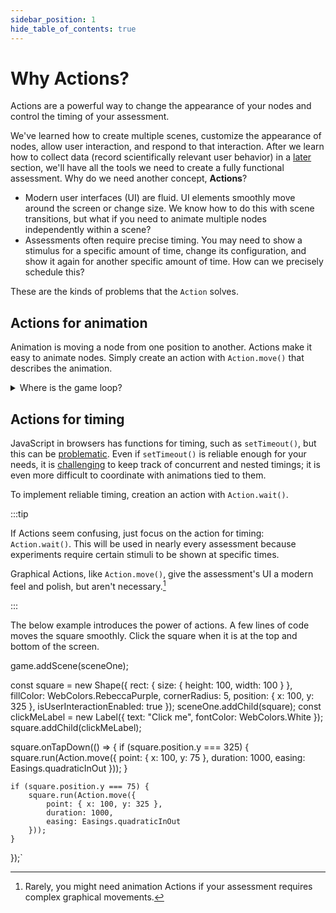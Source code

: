 ```yaml
---
sidebar_position: 1
hide_table_of_contents: true
---
```



# Why Actions?

Actions are a powerful way to change the appearance of your nodes and control the timing of your assessment.

We've learned how to create multiple scenes, customize the appearance of nodes, allow user interaction, and respond to that interaction. After we learn how to collect data (record scientifically relevant user behavior) in a [later](../user-data/schemas.mdx) section, we'll have all the tools we need to create a fully functional assessment. Why do we need another concept, **Actions**?

- Modern user interfaces (UI) are fluid. UI elements smoothly move around the screen or change size. We know how to do this with scene transitions, but what if you need to animate multiple nodes independently within a scene?
- Assessments often require precise timing. You may need to show a stimulus for a specific amount of time, change its configuration, and show it again for another specific amount of time. How can we precisely schedule this?

These are the kinds of problems that the `Action` solves.

## Actions for animation

Animation is moving a node from one position to another. Actions make it easy to animate nodes. Simply create an action with `Action.move()` that describes the animation.

<details>
  <summary>Where is the game loop?</summary>
  <p>Each time a device updates its screen, it draws a <a href="https://en.wikipedia.org/wiki/Film_frame">frame</a>. To make it appear that a node is smoothly moving across the screen, you simply update its position a little bit when you draw the next frame.</p>

  <p>In many video game libraries, there is a concept of a <a href="https://en.wikipedia.org/wiki/Video_game_programming#Game_structure">game loop</a>, which usually executes 60 times per second because most devices update their screen 60 times per second. To move the node, you adjust its position 60 times per second. You need to keep track of the node's current position, the position it's moving to, and the amount of time it should take to get there. You also need to keep track of how much time has passed since the node started moving. This is a lot of work!</p>

  <p>Internally, m2c2kit runs a game loop, but the library abstracts this away from the programmer through the <code>Move</code> Action.</p>
</details>

## Actions for timing

JavaScript in browsers has functions for timing, such as `setTimeout()`, but this can be [problematic](https://developer.mozilla.org/en-US/docs/Web/API/setTimeout#reasons_for_delays_longer_than_specified). Even if `setTimeout()` is reliable enough for your needs, it is [challenging](https://en.wiktionary.org/wiki/callback_hell) to keep track of concurrent and nested timings; it is even more difficult to coordinate with animations tied to them.

To implement reliable timing, creation an action with `Action.wait()`.

:::tip

If Actions seem confusing, just focus on the action for timing: `Action.wait()`. This will be used in nearly every assessment because experiments require certain stimuli to be shown at specific times.

Graphical Actions, like `Action.move()`, give the assessment's UI a modern feel and polish, but aren't necessary.[^1]

:::

The below example introduces the power of actions. A few lines of code moves the square smoothly. Click the square when it is at the top and bottom of the screen.


game.addScene(sceneOne);
 
const square = new Shape({
    rect: { size: { height: 100, width: 100 } },
    fillColor: WebColors.RebeccaPurple,
    cornerRadius: 5,
    position: { x: 100, y: 325 },
    isUserInteractionEnabled: true
});
sceneOne.addChild(square);
const clickMeLabel = new Label({
    text: "Click me",
    fontColor: WebColors.White
});
square.addChild(clickMeLabel);
 
square.onTapDown(() => {
    if (square.position.y === 325) {
        square.run(Action.move({
            point: { x: 100, y: 75 },
            duration: 1000,
            easing: Easings.quadraticInOut
        }));
    }
 
    if (square.position.y === 75) {
        square.run(Action.move({
            point: { x: 100, y: 325 },
            duration: 1000,
            easing: Easings.quadraticInOut
        }));
    }
});`

<CodeExample code={code} template={template} console="true"/>

[^1]: Rarely, you might need animation Actions if your assessment requires complex graphical movements.
